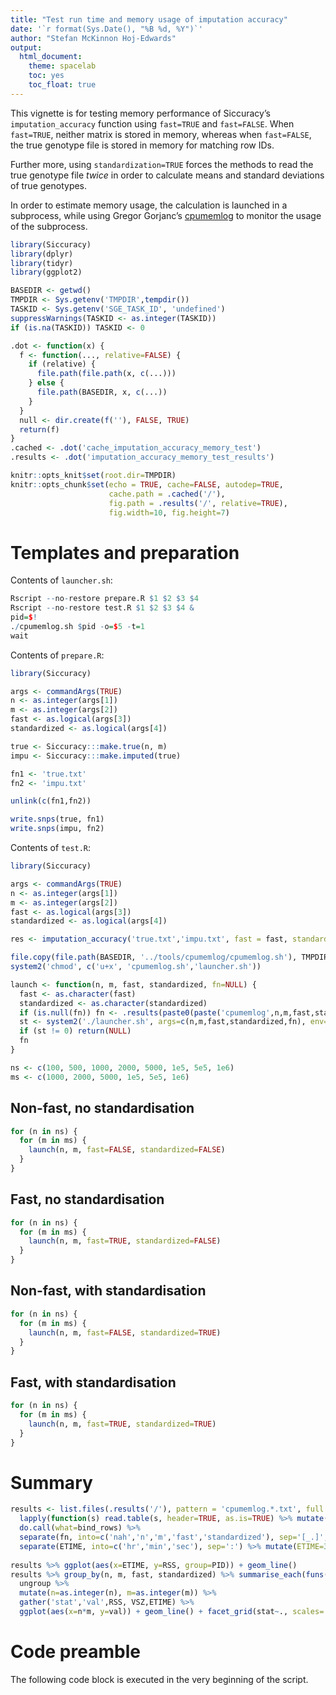 ```yaml
---
title: "Test run time and memory usage of imputation accuracy"
date: '`r format(Sys.Date(), "%B %d, %Y")`'
author: "Stefan McKinnon Hoj-Edwards"
output: 
  html_document: 
    theme: spacelab
    toc: yes
    toc_float: true
---
```


This vignette is for testing memory performance of Siccuracy's `imputation_accuracy` function using 
`fast=TRUE` and `fast=FALSE`. When `fast=TRUE`, neither matrix is stored in memory, whereas when `fast=FALSE`,
the true genotype file is stored in memory for matching row IDs.

Further more, using `standardization=TRUE` forces the methods to read the true genotype file *twice* in order to calculate means and standard deviations of true genotypes.

In order to estimate memory usage, the calculation is launched in a subprocess, while using Gregor Gorjanc's [cpumemlog](https://github.com/gregorgorjanc/cpumemlog) to monitor the usage of the subprocess.

```r
library(Siccuracy)
library(dplyr)
library(tidyr)
library(ggplot2)

BASEDIR <- getwd()
TMPDIR <- Sys.getenv('TMPDIR',tempdir())
TASKID <- Sys.getenv('SGE_TASK_ID', 'undefined')
suppressWarnings(TASKID <- as.integer(TASKID))
if (is.na(TASKID)) TASKID <- 0

.dot <- function(x) {
  f <- function(..., relative=FALSE) {
    if (relative) {
      file.path(file.path(x, c(...)))
    } else {
      file.path(BASEDIR, x, c(...))
    }
  } 
  null <- dir.create(f(''), FALSE, TRUE)
  return(f)
}
.cached <- .dot('cache_imputation_accuracy_memory_test')
.results <- .dot('imputation_accuracy_memory_test_results')

knitr::opts_knit$set(root.dir=TMPDIR)
knitr::opts_chunk$set(echo = TRUE, cache=FALSE, autodep=TRUE, 
                      cache.path = .cached('/'), 
                      fig.path = .results('/', relative=TRUE), 
                      fig.width=10, fig.height=7)


```

# Templates and preparation

Contents of `launcher.sh`:
```r
Rscript --no-restore prepare.R $1 $2 $3 $4
Rscript --no-restore test.R $1 $2 $3 $4 &
pid=$!
./cpumemlog.sh $pid -o=$5 -t=1
wait
```

Contents of `prepare.R`:
```r
library(Siccuracy)

args <- commandArgs(TRUE)
n <- as.integer(args[1])
m <- as.integer(args[2])
fast <- as.logical(args[3])
standardized <- as.logical(args[4])

true <- Siccuracy:::make.true(n, m)
impu <- Siccuracy:::make.imputed(true)

fn1 <- 'true.txt'
fn2 <- 'impu.txt'

unlink(c(fn1,fn2))

write.snps(true, fn1)
write.snps(impu, fn2)
```

Contents of `test.R`:

```r
library(Siccuracy)

args <- commandArgs(TRUE)
n <- as.integer(args[1])
m <- as.integer(args[2])
fast <- as.logical(args[3])
standardized <- as.logical(args[4])

res <- imputation_accuracy('true.txt','impu.txt', fast = fast, standardized = standardized)
```

```r
file.copy(file.path(BASEDIR, '../tools/cpumemlog/cpumemlog.sh'), TMPDIR, overwrite = TRUE)
system2('chmod', c('u+x', 'cpumemlog.sh','launcher.sh'))

launch <- function(n, m, fast, standardized, fn=NULL) {
  fast <- as.character(fast)
  standardized <- as.character(standardized)
  if (is.null(fn)) fn <- .results(paste0(paste('cpumemlog',n,m,fast,standardized,sep='_'), '.txt'))
  st <- system2('./launcher.sh', args=c(n,m,fast,standardized,fn), env=paste0('R_LIBS=', paste(.libPaths(), collapse=':')))
  if (st != 0) return(NULL)
  fn
}

ns <- c(100, 500, 1000, 2000, 5000, 1e5, 5e5, 1e6)
ms <- c(1000, 2000, 5000, 1e5, 5e5, 1e6)
```

## Non-fast, no standardisation

```r
for (n in ns) {
  for (m in ms) {
    launch(n, m, fast=FALSE, standardized=FALSE)
  }
}
```

## Fast, no standardisation

```r
for (n in ns) {
  for (m in ms) {
    launch(n, m, fast=TRUE, standardized=FALSE)
  }
}
```

## Non-fast, with standardisation

```r
for (n in ns) {
  for (m in ms) {
    launch(n, m, fast=FALSE, standardized=TRUE)
  }
}
```

## Fast, with standardisation

```r
for (n in ns) {
  for (m in ms) {
    launch(n, m, fast=TRUE, standardized=TRUE)
  }
}
```

# Summary

```r
results <- list.files(.results('/'), pattern = 'cpumemlog.*.txt', full.names = TRUE) %>%
  lapply(function(s) read.table(s, header=TRUE, as.is=TRUE) %>% mutate(fn=basename(s))) %>%
  do.call(what=bind_rows) %>%
  separate(fn, into=c('nah','n','m','fast','standardized'), sep='[_.]', extra='drop') %>%
  separate(ETIME, into=c('hr','min','sec'), sep=':') %>% mutate(ETIME=3600*as.integer(hr)+60*as.integer(min)+as.integer(sec))
  
results %>% ggplot(aes(x=ETIME, y=RSS, group=PID)) + geom_line()
results %>% group_by(n, m, fast, standardized) %>% summarise_each(funs(max), RSS, VSZ, ETIME) %>%
  ungroup %>%
  mutate(n=as.integer(n), m=as.integer(m)) %>%
  gather('stat','val',RSS, VSZ,ETIME) %>%
  ggplot(aes(x=n*m, y=val)) + geom_line() + facet_grid(stat~., scales='free_y')
```

# Code preamble

The following code block is executed in the very beginning of the script.
```r
```